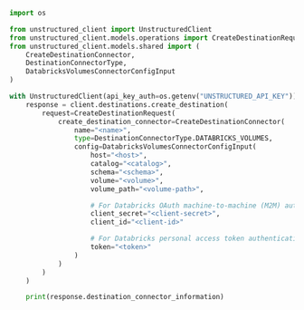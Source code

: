 ```python Python SDK
import os

from unstructured_client import UnstructuredClient
from unstructured_client.models.operations import CreateDestinationRequest
from unstructured_client.models.shared import (
    CreateDestinationConnector,
    DestinationConnectorType,
    DatabricksVolumesConnectorConfigInput
)

with UnstructuredClient(api_key_auth=os.getenv("UNSTRUCTURED_API_KEY")) as client:
    response = client.destinations.create_destination(
        request=CreateDestinationRequest(
            create_destination_connector=CreateDestinationConnector(
                name="<name>",
                type=DestinationConnectorType.DATABRICKS_VOLUMES,
                config=DatabricksVolumesConnectorConfigInput(
                    host="<host>",
                    catalog="<catalog>",
                    schema="<schema>",
                    volume="<volume>",
                    volume_path="<volume-path>",

                    # For Databricks OAuth machine-to-machine (M2M) authentication:
                    client_secret="<client-secret>",
                    client_id="<client-id>"

                    # For Databricks personal access token authentication:
                    token="<token>"
                )
            )
        )
    )

    print(response.destination_connector_information)
```
